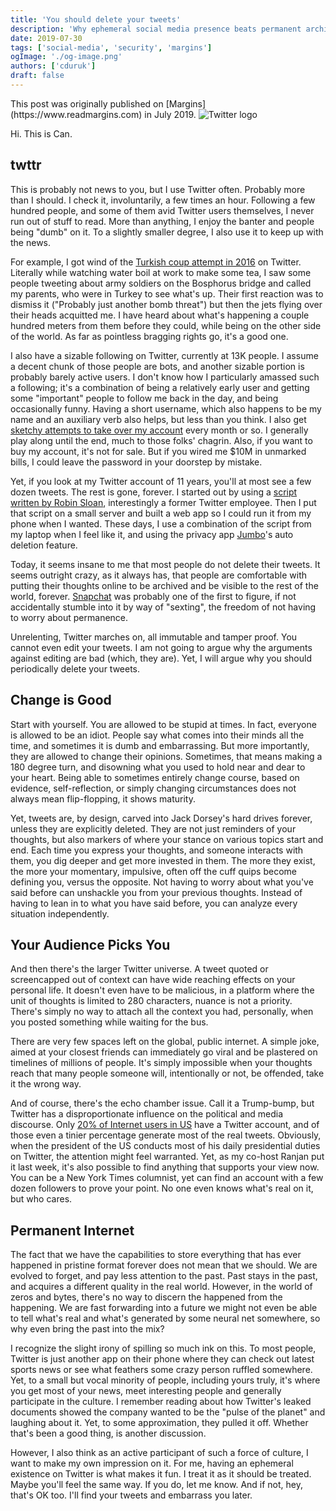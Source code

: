 ```yaml
---
title: 'You should delete your tweets'
description: 'Why ephemeral social media presence beats permanent archives—and how regularly deleting tweets can free you from past opinions'
date: 2019-07-30
tags: ['social-media', 'security', 'margins']
ogImage: './og-image.png'
authors: ['cduruk']
draft: false
---
```




<Callout variant="note">
This post was originally published on [Margins](https://www.readmargins.com) in July 2019.
</Callout>

<Image src={headerImage} alt="Twitter logo" />

Hi. This is Can.

## twttr

This is probably not news to you, but I use Twitter often. Probably more than I should. I check it, involuntarily, a few times an hour. Following a few hundred people, and some of them avid Twitter users themselves, I never run out of stuff to read. More than anything, I enjoy the banter and people being "dumb" on it. To a slightly smaller degree, I also use it to keep up with the news.

For example, I got wind of the [Turkish coup attempt in 2016](https://en.wikipedia.org/wiki/2016_Turkish_coup_d%27%C3%A9tat_attempt) on Twitter. Literally while watching water boil at work to make some tea, I saw some people tweeting about army soldiers on the Bosphorus bridge and called my parents, who were in Turkey to see what's up. Their first reaction was to dismiss it ("Probably just another bomb threat") but then the jets flying over their heads acquitted me. I have heard about what's happening a couple hundred meters from them before they could, while being on the other side of the world. As far as pointless bragging rights go, it's a good one.

I also have a sizable following on Twitter, currently at 13K people. I assume a decent chunk of those people are bots, and another sizable portion is probably barely active users. I don't know how I particularly amassed such a following; it's a combination of being a relatively early user and getting some "important" people to follow me back in the day, and being occasionally funny. Having a short username, which also happens to be my name and an auxiliary verb also helps, but less than you think. I also get [sketchy attempts to take over my account](/blog/chuck-norris-hacking-twitter/) every month or so. I generally play along until the end, much to those folks' chagrin. Also, if you want to buy my account, it's not for sale. But if you wired me $10M in unmarked bills, I could leave the password in your doorstep by mistake.

Yet, if you look at my Twitter account of 11 years, you'll at most see a few dozen tweets. The rest is gone, forever. I started out by using a [script written by Robin Sloan](https://www.robinsloan.com/notes/delete-your-tweets/), interestingly a former Twitter employee. Then I put that script on a small server and built a web app so I could run it from my phone when I wanted. These days, I use a combination of the script from my laptop when I feel like it, and using the privacy app [Jumbo](https://www.jumboprivacy.com/)'s auto deletion feature.

Today, it seems insane to me that most people do not delete their tweets. It seems outright crazy, as it always has, that people are comfortable with putting their thoughts online to be archived and be visible to the rest of the world, forever. [Snapchat](https://en.wikipedia.org/wiki/Snapchat) was probably one of the first to figure, if not accidentally stumble into it by way of "sexting", the freedom of not having to worry about permanence.

Unrelenting, Twitter marches on, all immutable and tamper proof. You cannot even edit your tweets. I am not going to argue why the arguments against editing are bad (which, they are). Yet, I will argue why you should periodically delete your tweets.

## Change is Good

Start with yourself. You are allowed to be stupid at times. In fact, everyone is allowed to be an idiot. People say what comes into their minds all the time, and sometimes it is dumb and embarrassing. But more importantly, they are allowed to change their opinions. Sometimes, that means making a 180 degree turn, and disowning what you used to hold near and dear to your heart. Being able to sometimes entirely change course, based on evidence, self-reflection, or simply changing circumstances does not always mean flip-flopping, it shows maturity.

Yet, tweets are, by design, carved into Jack Dorsey's hard drives forever, unless they are explicitly deleted. They are not just reminders of your thoughts, but also markers of where your stance on various topics start and end. Each time you express your thoughts, and someone interacts with them, you dig deeper and get more invested in them. The more they exist, the more your momentary, impulsive, often off the cuff quips become defining you, versus the opposite. Not having to worry about what you've said before can unshackle you from your previous thoughts. Instead of having to lean in to what you have said before, you can analyze every situation independently.

## Your Audience Picks You

And then there's the larger Twitter universe. A tweet quoted or screencapped out of context can have wide reaching effects on your personal life. It doesn't even have to be malicious, in a platform where the unit of thoughts is limited to 280 characters, nuance is not a priority. There's simply no way to attach all the context you had, personally, when you posted something while waiting for the bus.

There are very few spaces left on the global, public internet. A simple joke, aimed at your closest friends can immediately go viral and be plastered on timelines of millions of people. It's simply impossible when your thoughts reach that many people someone will, intentionally or not, be offended, take it the wrong way.

And of course, there's the echo chamber issue. Call it a Trump-bump, but Twitter has a disproportionate influence on the political and media discourse. Only [20% of Internet users in US](https://www.pewresearch.org/internet/2019/04/24/sizing-up-twitter-users/) have a Twitter account, and of those even a tinier percentage generate most of the real tweets. Obviously, when the president of the US conducts most of his daily presidential duties on Twitter, the attention might feel warranted. Yet, as my co-host Ranjan put it last week, it's also possible to find anything that supports your view now. You can be a New York Times columnist, yet can find an account with a few dozen followers to prove your point. No one even knows what's real on it, but who cares.

## Permanent Internet

The fact that we have the capabilities to store everything that has ever happened in pristine format forever does not mean that we should. We are evolved to forget, and pay less attention to the past. Past stays in the past, and acquires a different quality in the real world. However, in the world of zeros and bytes, there's no way to discern the happened from the happening. We are fast forwarding into a future we might not even be able to tell what's real and what's generated by some neural net somewhere, so why even bring the past into the mix?

I recognize the slight irony of spilling so much ink on this. To most people, Twitter is just another app on their phone where they can check out latest sports news or see what feathers some crazy person ruffled somewhere. Yet, to a small but vocal minority of people, including yours truly, it's where you get most of your news, meet interesting people and generally participate in the culture. I remember reading about how Twitter's leaked documents showed the company wanted to be the "pulse of the planet" and laughing about it. Yet, to some approximation, they pulled it off. Whether that's been a good thing, is another discussion.

However, I also think as an active participant of such a force of culture, I want to make my own impression on it. For me, having an ephemeral existence on Twitter is what makes it fun. I treat it as it should be treated. Maybe you'll feel the same way. If you do, let me know. And if not, hey, that's OK too. I'll find your tweets and embarrass you later.
